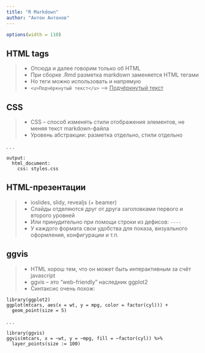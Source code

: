 ```yaml
---
title: "R Markdown"
author: "Антон Антонов"
---
```


```r
options(width = 110)
```

## HTML tags

>- Отсюда и далее говорим только об HTML
>- При сборке .Rmd разметка markdown заменяется HTML тегами
>- Но теги можно использовать и напрямую
>- `<u>Подчёркнутый текст</u>` --> <u>Подчёркнутый текст</u>

## CSS

>- CSS -- способ изменять стили отображения элементов, не меняя текст markdown-файла
>- Уровень абстракции: разметка отдельно, стили отдельно

. . .

```
output:
  html_document:
    css: styles.css
```

## HTML-презентации

>- ioslides, slidy, revealjs (+ beamer)
>- Слайды отделяются друг от друга заголовками первого и второго уровней
>- Или принудительно при помощи строки из дефисов: `----`
>- У каждого формата свои удобства для показа, визуального оформления, конфигурации и т.п.

## ggvis

>- HTML хорош тем, что он может быть интерактивным за счёт javascript
>- ggvis -- это "web-friendly" наследник ggplot2
>- Синтаксис очень похож:

```
library(ggplot2)
ggplot(mtcars, aes(x = wt, y = mpg, color = factor(cyl))) +
  geom_point(size = 5)
```

. . .

```
library(ggvis)
ggvis(mtcars, x = ~wt, y = ~mpg, fill = ~factor(cyl)) %>%
  layer_points(size := 100)
```
